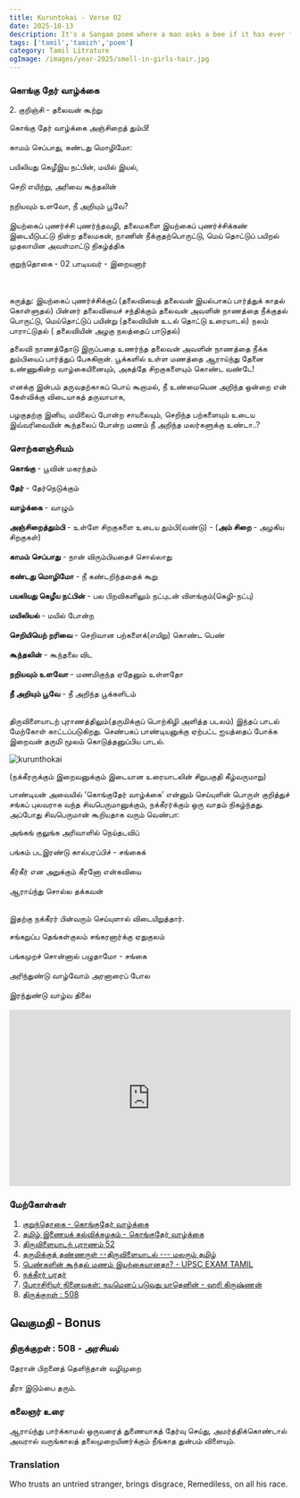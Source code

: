 ```yaml
---
title: Kuruntokai - Verse 02
date: 2025-10-13
description: It's a Sangam poem where a man asks a bee if it has ever found a sweeter fragrance than his beloved’s hair. He urges the bee to be honest, not flattering, and admires the maiden’s beauty, her graceful movements, and lovely teeth. The verse captures the first meeting of lovers.
tags: ['tamil','tamizh','poem']
category: Tamil Litrature
ogImage: /images/year-2025/smell-in-girls-hair.jpg
---
```


### <Highlight color='#800031' highlight='fg' fontWeight='bold'> கொங்கு தேர் வாழ்க்கை </Highlight>

<Highlight color='#004080' highlight='fg' fontWeight='bold'> 2. குறிஞ்சி </Highlight> <Highlight color='#004080' highlight='fg'> - தலைவன் கூற்று </Highlight>

<Highlight color='#006666' highlight='fg' textAlign='center'>
  கொங்கு தேர் வாழ்க்கை அஞ்சிறைத் தும்பி! <br></br>
  காமம் செப்பாது, கண்டது மொழிமோ: <br></br>
  பயிலியது கெழீஇய நட்பின், மயில் இயல், <br></br>
  செறி எயிற்று, அரிவை கூந்தலின் <br></br>
  நறியவும் உளவோ, நீ அறியும் பூவே? <br></br>
</Highlight>

<Highlight color='#531A02' highlight='fg'>
  இயற்கைப் புணர்ச்சி புணர்ந்தவழி, தலைமகளை இயற்கைப் புணர்ச்சிக்கண் இடையீடுபட்டு நின்ற 
  தலைமகன், நாணின் நீக்குதற்பொருட்டு, மெய் தொட்டுப் பயிறல் முதலாயின அவள்மாட்டு நிகழ்த்திக
</Highlight>

<Highlight color='#351C75' highlight='format' textAlign='right'> குறுந்தொகை - 02 </Highlight>
<Highlight color='#351C75' highlight='format' textAlign='right'> பாடியவர் - இறையனார் </Highlight>


<br></br>
<Highlight color='#25c2a0'>கருத்து:</Highlight> இயற்கைப் புணர்ச்சிக்குப் (தலைவியைத் தலைவன் இயல்பாகப் பார்த்துக் காதல் கொள்ளுதல்) பின்னர் தலைவியைச் சந்திக்கும் தலைவன் அவளின் நாணத்தை நீக்குதல் பொருட்டு, மெய்தொட்டுப் பயின்று (தலைவியின் உடல் தொட்டு உரையாடல்) நலம் பாராட்டுதல் ( தலைவியின் அழகு நலத்தைப் பாடுதல்)

தலைவி நாணத்தோடு இருப்பதை உணர்ந்த தலைவன் அவளின் நாணத்தை நீக்க தும்பியைப் பார்த்துப் பேசுகிறான்.
பூக்களில் உள்ள மணத்தை ஆராய்ந்து தேனை உண்ணுகின்ற வாழ்கையினையும், அகத்தே சிறகுகளையும் கொண்ட வண்டே!

எனக்கு இன்பம் தருவதற்காகப் பொய் கூறாமல், நீ உண்மையென அறிந்த ஒன்றை என் கேள்விக்கு விடையாகத் தருவாயாக,

பழகுதற்கு இனிய, மயிலைப் போன்ற சாயலையும், செறிந்த பற்களையும் உடைய இவ்வரிவையின் கூந்தலைப் போன்ற மணம் நீ அறிந்த மலர்களுக்கு உண்டா..?

### சொற்களஞ்சியம்

**கொங்கு** - பூவின் மகரந்தம் <br></br>
**தேர்** - தேர்நெடுக்கும் <br></br>
**வாழ்க்கை** - வாழும் <br></br>
**அஞ்சிறைத்தும்பி** - உள்ளே சிறகுகளை உடைய தும்பி(வண்டு) - (**அம் சிறை** - அழகிய சிறகுகள்) <br></br>
**காமம் செப்பாது** - நான் விரும்பியதைச் சொல்லாது <br></br>
**கண்டது மொழிமோ** - நீ கண்டறிந்ததைக் கூறு <br></br>
**பயலியது கெழீய நட்பின்** - பல பிறவிகளிலும் நட்புடன் விளங்கும்(கெழி-நட்பு) <br></br>
**மயிலியல்** - மயில் போன்ற <br></br>
**செறியியெற் றரிவை** - செறிவான பற்களைக்(எயிறு) கொண்ட பெண் <br></br>
**கூந்தலின்** - கூந்தலை விட <br></br>
**நறியவும் உளவோ** - மணமிகுந்த ஏதேனும் உள்ளதோ <br></br>
**நீ அறியும் பூவே** - நீ அறிந்த பூக்களிடம் <br></br>

திருவிளையாடற் புராணத்திலும்(<Highlight color='#25c2a0' highlight='fg'>தருமிக்குப் பொற்கிழி அளித்த படலம்</Highlight>) இந்தப் பாடல் மேற்கோள் காட்டப்படுகிறது. செண்பகப் பாண்டியனுக்கு ஏற்பட்ட ஐயத்தைப் போக்க இறைவன் தருமி மூலம் கொடுத்தனுப்பிய பாடல்.

![kurunthokai](/images/year-2025/smell-in-girls-hair.jpg)

(நக்கீரருக்கும் இறைவனுக்கும் இடையான உரையாடலின் சிறுபகுதி  கீழ்வருமாறு)

பாண்டியன் அவையில் ‘கொங்குதேர் வாழ்க்கை’ என்னும் செய்யுளின் பொருள் குறித்துச் சங்கப் புலவராக வந்த சிவபெருமானுக்கும், நக்கீரர்க்கும் ஒரு வாதம் நிகழ்ந்தது. அப்போது சிவபெருமான் கூறியதாக வரும் வெண்பா:

<Highlight color='#006666' highlight='fg' textAlign='center'>
  அங்கங் குலுங்க அரிவாளில் நெய்தடவிப் <br></br>
  பங்கம் படஇரண்டு கால்பரப்பிச் - சங்கைக் <br></br>
  கீர்கீர் என அறுக்கும் கீரனோ என்கவியை <br></br>
  ஆராய்ந்து சொல்ல தக்கவன் <br></br>
</Highlight>

இதற்கு நக்கீரர் பின்வரும் செய்யுளால் விடையிறுத்தார்.

<Highlight color='#006666' highlight='fg' textAlign='center'>
  சங்கறுப்ப தெங்கள்குலம் சங்கரனார்க்கு ஏதுகுலம் <br></br>
  பங்கமுறச் சொன்னால் பழுதாமோ - சங்கை <br></br>
  அரிந்துண்டு வாழ்வோம் அரனாரைப் போல <br></br>
  இரந்துண்டு வாழ்வ திலை <br></br>
</Highlight>

<iframe width="100%" height="315" 
  src="https://www.youtube.com/embed/_Bd_9aan9_4?si=g5tuA1gR55lVBvIV&amp;start=281" 
  title="YouTube video player" frameborder="0" 
  allow="accelerometer; autoplay; clipboard-write; encrypted-media; gyroscope; picture-in-picture; web-share" 
  allowfullscreen
  >
</iframe>

### மேற்கோள்கள்

1. [குறுந்தொகை - கொங்குதேர் வாழ்க்கை](https://rampsychiatrist.blogspot.com/2011/03/blog-post_10.html)
2. [தமிழ் இணையக் கல்விக்கழகம் - கொங்குதேர் வாழ்க்கை](https://www.tamilvu.org/ta/library-l1220-html-l12206g5-122848)
3. [திருவிளையாடற் புராணம் 52](https://ta.wikisource.org/wiki/%E0%AE%A4%E0%AE%BF%E0%AE%B0%E0%AF%81%E0%AE%B5%E0%AE%BF%E0%AE%B3%E0%AF%88%E0%AE%AF%E0%AE%BE%E0%AE%9F%E0%AE%B1%E0%AF%8D_%E0%AE%AA%E0%AF%81%E0%AE%B0%E0%AE%BE%E0%AE%A3%E0%AE%AE%E0%AF%8D/52)
4. [தருமிக்குத் தண்ணருள் --திருவிளையாடல் --- மலரும் தமிழ்](https://eluthu.com/kavithai/287376.html)
5. [பெண்களின் கூந்தல் மணம் இயற்கையானதா? - UPSC EXAM TAMIL](https://www.gunathamizh.com/2010/01/blog-post_24.html)
6. [நக்கீரர் பரதர்](https://bharathar.blogspot.com/2006/)
7. [பேராசிரியர் நினைவுகள்: நயமெனப் படுவது யாதெனின் - ஹரி கிருஷ்ணன்](http://www.tamilonline.com/thendral/article.aspx?aid=6481)
8. [திருக்குறள் : 508](https://www.valaitamil.com/theraan-piranaith-thelindhaan-vazhimurai-theeraa-itumpai-tharum-kural-508.html)

## வெகுமதி - Bonus
### திருக்குறள் : 508  - அரசியல்

<Highlight color='#006666' highlight='fg' textAlign='left'>
  தேரான் பிறனைத் தெளிந்தான் வழிமுறை<br></br>
  தீரா இடும்பை தரும்.
</Highlight>

### கலைஞர் உரை

ஆராய்ந்து   பார்க்காமல்    ஒருவரைத்  துணையாகத் தேர்வு செய்து,
அமர்த்திக்கொண்டால் அவரால் வருங்காலத் தலைமுறையினர்க்கும் நீங்காத
துன்பம் விளையும்.

### Translation

Who trusts an untried stranger, brings disgrace, 
Remediless, on all his race.

<HorizontalRuler variant="flowers" />
